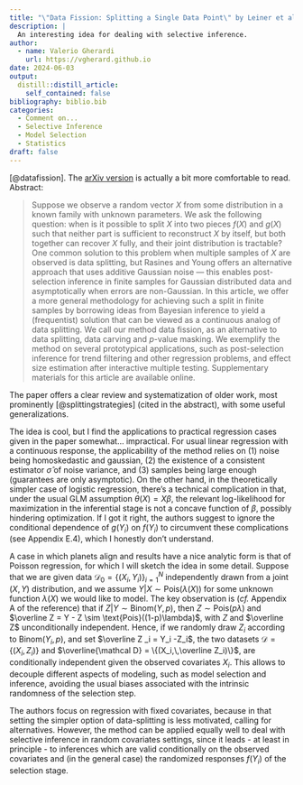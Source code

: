 ```yaml
---
title: "\"Data Fission: Splitting a Single Data Point\" by Leiner et al."
description: |
  An interesting idea for dealing with selective inference.
author:
  - name: Valerio Gherardi
    url: https://vgherard.github.io
date: 2024-06-03
output:
  distill::distill_article:
    self_contained: false
bibliography: biblio.bib
categories: 
  - Comment on...
  - Selective Inference
  - Model Selection
  - Statistics
draft: false
---
```


[@datafission]. The [arXiv version](https://arxiv.org/pdf/2112.11079) is 
actually a bit more comfortable to read. Abstract:

> Suppose we observe a random vector $X$ from some distribution in a known family with unknown parameters. We ask the following question: when is it possible to split $X$ into two pieces $f(X)$ and $g(X)$ such that neither part is sufficient to reconstruct $X$ by itself, but both together can recover $X$ fully, and their joint distribution is tractable? One common solution to this problem when multiple samples of $X$ are observed is data splitting, but Rasines and Young offers an alternative approach that uses additive Gaussian noise — this enables post-selection inference in finite samples for Gaussian distributed data and asymptotically when errors are non-Gaussian. In this article, we offer a more general methodology for achieving such a split in finite samples by borrowing ideas from Bayesian inference to yield a (frequentist) solution that can be viewed as a continuous analog of data splitting. We call our method data fission, as an alternative to data splitting, data carving and $p$-value masking. We exemplify the method on several prototypical applications, such as post-selection inference for trend filtering and other regression problems, and effect size estimation after interactive multiple testing. Supplementary materials for this article are available online.

The paper offers a clear review and systematization of older work, most 
prominently [@splittingstrategies] (cited in the abstract), with some useful
generalizations.

The idea is cool, but I find the applications to practical regression cases 
given in the paper somewhat... impractical. For usual linear regression with a 
continuous response, the applicability of the method relies on (1) noise being 
homoskedastic and gaussian, (2) the existence of a consistent estimator 
$\hat \sigma$ of noise variance, and (3) samples being large enough (guarantees 
are only asymptotic). On the other hand, in the theoretically simpler case of 
logistic regression, there's a technical complication in that, under the 
usual GLM assumption $\theta(X) = X\beta$, the relevant log-likelihood for 
maximization in the inferential stage is not a concave function of $\beta$, 
possibly hindering optimization. If I got it right, the authors suggest 
to ignore the conditional dependence of $g(Y_i)$ on $f(Y_i)$ to circumvent these 
complications (see Appendix E.4), which I honestly don't understand. 

A case in which planets align and results have a nice analytic form is that of 
Poisson regression, for which I will sketch the idea in some detail. 
Suppose that we are given data $\mathcal D _0 = \{(X_i,Y_i)\}_{i=1}^N$ 
independently drawn from a joint $(X,Y)$ distribution, and we assume 
$Y \vert X \sim \text{Pois}(\lambda (X))$ for some unknown function 
$\lambda (X)$ we would like to model. The key observation is 
(*cf.* Appendix A of the reference) that if $Z \vert Y \sim \text{Binom}(Y,\,p)$, 
then $Z \sim \text {Pois}(p\lambda)$ and 
$\overline Z = Y - Z \sim \text{Pois}((1-p)\lambda)$, with $Z$ and $\overline Z$
unconditionally independent. Hence, if we randomly draw $Z _i$ according to 
$\text{Binom}(Y_i,\,p)$, and set $\overline Z _i = Y_i -Z_i$, the two datasets 
$\mathcal D = \{(X_i,\,Z_i)\}$ and 
$\overline{\mathcal D} = \{(X_i,\,\overline Z_i)\}$, are conditionally 
independent given the observed covariates $X_i$. This allows to decouple 
different aspects of modeling, such as model selection and inference, avoiding 
the usual biases associated with the intrinsic randomness of the selection step.

The authors focus on regression with fixed covariates, because in that setting
the simpler option of data-splitting is less motivated, calling for 
alternatives. However, the method can be applied equally well to deal with 
selective inference in random covariates settings, since it leads - at least in 
principle - to inferences which are valid conditionally on the observed 
covariates and (in the general case) the randomized responses $f(Y_i)$ of the 
selection stage.
